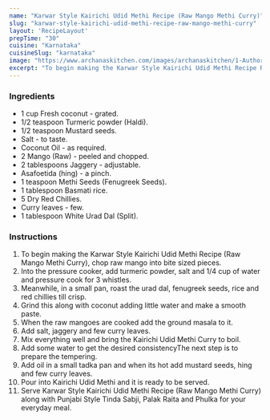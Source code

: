 ---
name: "Karwar Style Kairichi Udid Methi Recipe (Raw Mango Methi Curry)"
slug: "karwar-style-kairichi-udid-methi-recipe-raw-mango-methi-curry"
layout: 'RecipeLayout'
prepTime: "30"
cuisine: "Karnataka"
cuisineSlug: "karnataka"
image: "https://www.archanaskitchen.com/images/archanaskitchen/1-Author/Smitha-Kalluraya/Udid_Meti_Karwar_Style_Green_Mango_Curry_With_Methi.jpg"
excerpt: "To begin making the Karwar Style Kairichi Udid Methi Recipe Raw Mango Methi Curry, chop raw mango into bite sized pieces"
---

### Ingredients

- 1 cup Fresh coconut - grated.
- 1/2 teaspoon Turmeric powder (Haldi).
- 1/2 teaspoon Mustard seeds.
- Salt - to taste.
- Coconut Oil - as required.
- 2 Mango (Raw) - peeled and chopped.
- 2 tablespoons Jaggery - adjustable.
- Asafoetida (hing) - a pinch.
- 1 teaspoon Methi Seeds (Fenugreek Seeds).
- 1 tablespoon Basmati rice.
- 5 Dry Red Chillies.
- Curry leaves - few.
- 1 tablespoon White Urad Dal (Split).

### Instructions

1. To begin making the Karwar Style Kairichi Udid Methi Recipe (Raw Mango Methi Curry), chop raw mango into bite sized pieces.
1. Into the pressure cooker, add  turmeric powder, salt and 1/4 cup of water and pressure cook for 3 whistles.
1. Meanwhile, in a small pan, roast the urad dal, fenugreek seeds, rice and red chillies till crisp.
1. Grind this along with coconut adding little water and make a smooth paste.
1. When the raw mangoes are cooked add the ground masala to it.
1. Add salt, jaggery and few curry leaves.
1. Mix everything well and bring the Kairichi Udid Methi Curry to boil.
1. Add some water to get the desired consistencyThe next step is to prepare the tempering.
1. Add oil in a small tadka pan and when its hot add mustard seeds, hing and few curry leaves.
1. Pour into Kairichi Udid Methi and it is ready to be served.
1. Serve Karwar Style Kairichi Udid Methi Recipe (Raw Mango Methi Curry) along with Punjabi Style Tinda Sabji, Palak Raita and Phulka for your everyday meal.
